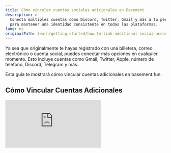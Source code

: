 ```yaml
---
title: Cómo vincular cuentas sociales adicionales en Basement
description: >-
  Conecta múltiples cuentas como Discord, Twitter, Gmail y más a tu perfil de B3
  para mantener una identidad consistente en todas las plataformas.
lang: es
originalPath: learn/getting-started/how-to-link-additional-social-accounts.mdx
---
```

Ya sea que originalmente te hayas registrado con una billetera, correo electrónico o cuenta social, puedes conectar más opciones en cualquier momento. Esto incluye cuentas como Gmail, Twitter, Apple, número de teléfono, Discord, Telegram y más.

Esta guía te mostrará cómo vincular cuentas adicionales en basement.fun.

## Cómo Vincular Cuentas Adicionales

<iframe className="w-full aspect-video rounded-xl" src="https://www.youtube.com/embed/hc9jxH94ImU" title="Cómo vincular cuentas sociales adicionales" frameBorder="0" allow="accelerometer; autoplay; clipboard-write; encrypted-media; gyroscope; picture-in-picture" allowFullScreen />

<Steps>
  <Step title="Abre tu menú de perfil">
    Haz clic en tu icono de perfil en basement.fun para abrir tu menú de cuenta.

    <Frame>
      ![Icono de perfil destacado en la interfaz de basement.fun](https://s3.amazonaws.com/helpscout.net/docs/assets/685306b72e0550277aa9250e/images/6878ef3752724d3c54de906e/file-kvphfoR7j2.png)
    </Frame>
  </Step>
  <Step title="Navega a la pestaña de Cuentas">
    Navega a la pestaña de **Cuentas**.

    <Frame>
      ![Pestaña de Cuentas en el menú de perfil](https://s3.amazonaws.com/helpscout.net/docs/assets/685306b72e0550277aa9250e/images/6879015252724d3c54de90cd/file-Bf3e1DTO4c.png)
    </Frame>
  </Step>
  <Step title="Inicia el proceso de vinculación">
    Haz clic en **Vincular otra cuenta.**

    <Frame>
      ![Botón Vincular otra cuenta](https://s3.amazonaws.com/helpscout.net/docs/assets/685306b72e0550277aa9250e/images/687901a7522f451361e7f9b7/file-ZaFZ2twxBX.png)
    </Frame>
  </Step>
  <Step title="Elige y autoriza la cuenta">
    Elige el tipo de cuenta que deseas vincular - por ejemplo X (Twitter) - y sigue las indicaciones para autorizar la conexión.

    <Frame>
      ![Opciones de vinculación de cuentas incluyendo plataformas de redes sociales](https://s3.amazonaws.com/helpscout.net/docs/assets/685306b72e0550277aa9250e/images/687905db3991a70211530b69/file-f562LtKkA4.png)
    </Frame>
    <Check>
      Una vez vinculada, tu cuenta aparecerá bajo la pestaña de Cuentas. Puedes repetir este proceso para conectar tantas plataformas como desees.
    </Check>
  </Step>
</Steps>

<Note>
  Las cuentas vinculadas aparecerán en tu pestaña de Cuentas, brindándote múltiples maneras de acceder a tu perfil de B3 y mantener una identidad consistente en todas las plataformas de B3.
</Note>
